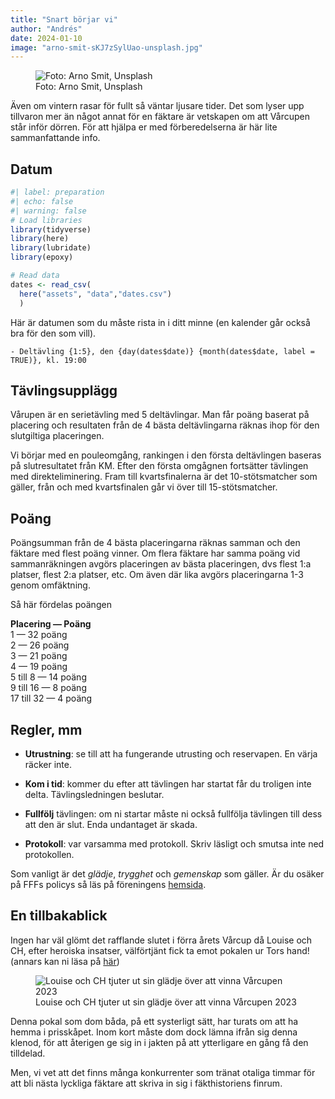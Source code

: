 ```yaml
---
title: "Snart börjar vi"
author: "Andrés"
date: 2024-01-10
image: "arno-smit-sKJ7zSylUao-unsplash.jpg"
---
```


![Foto: Arno Smit, Unsplash](arno-smit-sKJ7zSylUao-unsplash.jpg)

Även om vintern rasar för fullt så väntar ljusare tider. Det som lyser upp tillvaron mer än något annat för en fäktare är vetskapen om att Vårcupen står inför dörren. För att hjälpa er med förberedelserna är här lite sammanfattande info.

## Datum

```r
#| label: preparation
#| echo: false
#| warning: false
# Load libraries
library(tidyverse)
library(here)
library(lubridate)
library(epoxy)

# Read data
dates <- read_csv(
  here("assets", "data","dates.csv")
  )
```

Här är datumen som du måste rista in i ditt minne (en kalender går också bra för den som vill).

```epoxy
- Deltävling {1:5}, den {day(dates$date)} {month(dates$date, label = TRUE)}, kl. 19:00
```

## Tävlingsupplägg

Vårupen är en serietävling med 5 deltävlingar. Man får poäng baserat på placering och resultaten från de 4 bästa deltävlingarna räknas ihop för den slutgiltiga placeringen.

Vi börjar med en pouleomgång, rankingen i den första deltävlingen baseras på slutresultatet från KM. Efter den första omgågnen fortsätter tävlingen med direkteliminering. Fram till kvartsfinalerna är det 10-stötsmatcher som gäller, från och med kvartsfinalen går vi över till 15-stötsmatcher.

## Poäng

Poängsumman från de 4 bästa placeringarna räknas samman och den fäktare med flest poäng vinner. Om flera fäktare har samma poäng vid sammanräkningen avgörs placeringen av bästa placeringen, dvs flest 1:a platser, flest 2:a platser, etc. Om även där lika avgörs placeringarna 1-3 genom omfäktning.

Så här fördelas poängen

**Placering --- Poäng**\
1 --- 32 poäng\
2 --- 26 poäng\
3 --- 21 poäng\
4 --- 19 poäng\
5 till 8 --- 14 poäng\
9 till 16 --- 8 poäng\
17 till 32 --- 4 poäng

## Regler, mm

-   **Utrustning**: se till att ha fungerande utrusting och reservapen. En värja räcker inte.

-   **Kom i tid**: kommer du efter att tävlingen har startat får du troligen inte delta. Tävlingsledningen beslutar.

-   **Fullfölj** tävlingen: om ni startar måste ni också fullfölja tävlingen till dess att den är slut. Enda undantaget är skada.

-   **Protokoll**: var varsamma med protokoll. Skriv läsligt och smutsa inte ned protokollen.

Som vanligt är det *glädje*, *trygghet* och *gemenskap* som gäller. Är du osäker på FFFs policys så läs på föreningens [hemsida](https://www.xn--fff-fktning-p8a.se/policys/).

## En tillbakablick

Ingen har väl glömt det rafflande slutet i förra årets Vårcup då Louise och CH, efter heroiska insatser, välförtjänt fick ta emot pokalen ur Tors hand! (annars kan ni läsa på [här](https://vc2023.netlify.app/posts/2023-06-06-deltavling-5/?fbclid=IwAR0E9babufvLcGStcbu0-6wURZpslur71fE9IAyimNX8UOw693m8JuN408A))

![Louise och CH tjuter ut sin glädje över att vinna Vårcupen 2023](vinnarna_2023_2.jpg)

Denna pokal som dom båda, på ett systerligt sätt, har turats om att ha hemma i prisskåpet. Inom kort måste dom dock lämna ifrån sig denna klenod, för att återigen ge sig in i jakten på att ytterligare en gång få den tilldelad.

Men, vi vet att det finns många konkurrenter som tränat otaliga timmar för att bli nästa lyckliga fäktare att skriva in sig i fäkthistoriens finrum.
